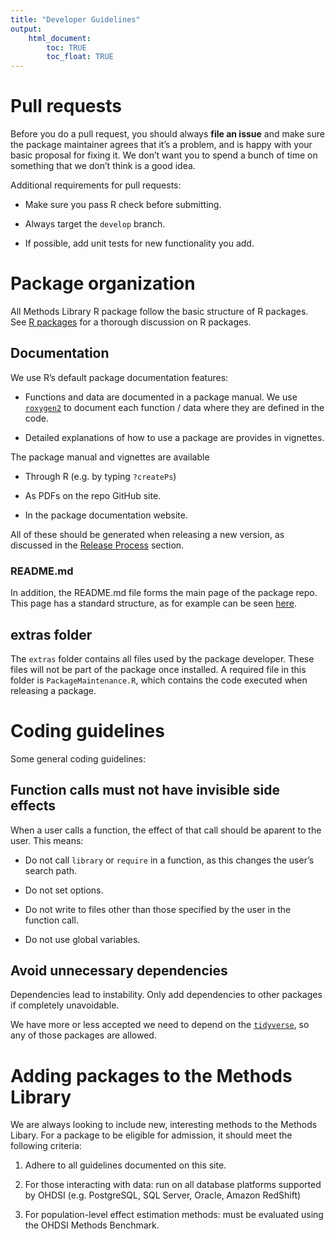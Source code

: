 ```yaml
---
title: "Developer Guidelines"
output: 
    html_document:
        toc: TRUE
        toc_float: TRUE
---
```


# Pull requests

Before you do a pull request, you should always **file an issue** and make sure the package maintainer agrees that it’s a problem, and is happy with your basic proposal for fixing it. We don’t want you to spend a bunch of time on something that we don’t think is a good idea.

Additional requirements for pull requests:

- Make sure you pass R check before submitting.

- Always target the `develop` branch.

- If possible, add unit tests for new functionality you add.


# Package organization

All Methods Library R package follow the basic structure of R packages. See [R packages](http://r-pkgs.had.co.nz/) for a thorough discussion on R packages.

## Documentation

We use R's default package documentation features:

- Functions and data are documented in a package manual. We use [`roxygen2`](https://cran.r-project.org/web/packages/roxygen2/vignettes/roxygen2.html) to document each function / data where they are defined in the code. 

- Detailed explanations of how to use a package are provides in vignettes. 

The package manual and vignettes are available

- Through R (e.g. by typing `?createPs`)

- As PDFs on the repo GitHub site.

- In the package documentation website.

All of these should be generated when releasing a new version, as discussed in the [Release Process](releaseProcess.html) section.

### README.md

In addition, the README.md file forms the main page of the package repo. This page has a standard structure, as for example can be seen [here](https://github.com/OHDSI/FeatureExtraction/blob/master/README.md).

## extras folder

The `extras` folder contains all files used by the package developer. These files will not be part of the package once installed. A required file in this folder is `PackageMaintenance.R`, which contains the code executed when releasing a package.


# Coding guidelines

Some general coding guidelines:

## Function calls must not have invisible side effects

When a user calls a function, the effect of that call should be aparent to the user. This means:

- Do not call `library` or `require` in a function, as this changes the user's search path.

- Do not set options.

- Do not write to files other than those specified by the user in the function call.

- Do not use global variables.

## Avoid unnecessary dependencies

Dependencies lead to instability. Only add dependencies to other packages if completely unavoidable.

We have more or less accepted we need to depend on the [`tidyverse`](https://www.tidyverse.org/), so any of those packages are allowed. 

# Adding packages to the Methods Library

We are always looking to include new, interesting methods to the Methods Libary. For a package to be eligible for admission, it should meet the following criteria:

1. Adhere to all guidelines documented on this site.

2. For those interacting with data: run on all database platforms supported by OHDSI (e.g. PostgreSQL, SQL Server, Oracle, Amazon RedShift)

3. For population-level effect estimation methods: must be evaluated using the OHDSI Methods Benchmark.




